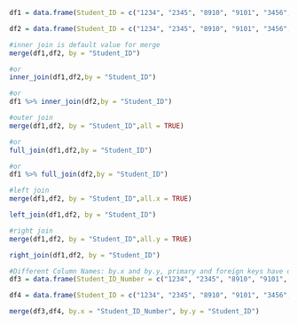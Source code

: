 ```r
df1 = data.frame(Student_ID = c("1234", "2345", "8910", "9101", "3456", "5678","8888"), Course = c("Time Series", "NLP", "Stats1", "DDS", "DDS", "ML2","Data Mining"))

df2 = data.frame(Student_ID = c("1234", "2345", "8910", "9101", "3456", "5678","99999", "11111"), Gender = c("M", "F", "M", "F", "F", "F", "M", "M"), State = c("TX", "TX", "CA", "ID", "NY", "FL","NM", "AZ") )

#inner join is default value for merge
merge(df1,df2, by = "Student_ID")

#or
inner_join(df1,df2,by = "Student_ID")

#or
df1 %>% inner_join(df2,by = "Student_ID")

#outer join
merge(df1,df2, by = "Student_ID",all = TRUE)

#or
full_join(df1,df2,by = "Student_ID")

#or
df1 %>% full_join(df2,by = "Student_ID")

#left join
merge(df1,df2, by = "Student_ID",all.x = TRUE)

left_join(df1,df2, by = "Student_ID")

#right join 
merge(df1,df2, by = "Student_ID",all.y = TRUE)

right_join(df1,df2, by = "Student_ID")

#Different Column Names: by.x and by.y, primary and foreign keys have different names
df3 = data.frame(Student_ID_Number = c("1234", "2345", "8910", "9101", "3456", "5678", "8888"), Course = c("Time Series", "NLP", "Stats1", "DDS", "DDS", "ML2", "Data Mining"))

df4 = data.frame(Student_ID = c("1234", "2345", "8910", "9101", "3456", "5678","99999", "11111"), Gender = c("M", "F", "M", "F", "F", "F", "M", "M"), State = c("TX", "TX", "CA", "ID", "NY", "FL","NM", "AZ") )

merge(df3,df4, by.x = "Student_ID_Number", by.y = "Student_ID")
```

